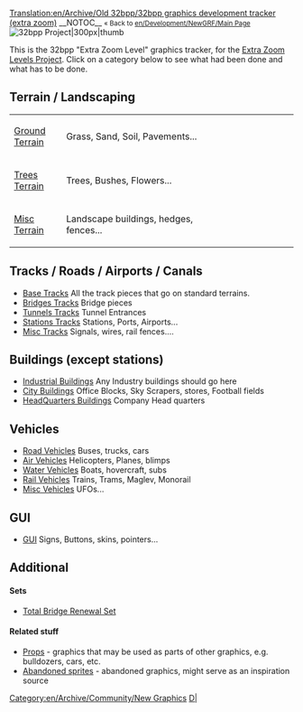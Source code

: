 [[Translation:en/Archive/Old 32bpp/32bpp graphics development tracker (extra zoom)]]
__NOTOC__
<small>« Back to [[en/Development/NewGRF/Main Page]]</small>  [[File:en/Archive/Old 32bpp/OpenTTD 32bpp.png|32bpp Project|300px|thumb]]


This is the 32bpp "Extra Zoom Level" graphics tracker, for the [[en/Community/NewGRF/Playing with 32 bpp graphics|Extra Zoom Levels Project]].
Click on a category below to see what had been done and what has to be done.


  



==Terrain / Landscaping==
{| style="background:#FFFFFF; text-align:left"
|width="100"|[[en/Archive/Old 32bpp/Ground Terrain (New Graphics)|Ground Terrain]] 
|width="400"|Grass, Sand, Soil, Pavements...
|width="300"|{{en/Archive/Old 32bpp/Progress bar 32bpp tracker|ground terrain|style=font-size:75%;}}
|-
|[[en/Archive/Old 32bpp/Trees Terrain (New Graphics)|Trees Terrain]]
|Trees, Bushes, Flowers...
|{{en/Archive/Old 32bpp/Progress bar 32bpp tracker|trees terrain|style=font-size:75%;}}
|-
|[[en/Archive/Old 32bpp/Misc Terrain (New Graphics)|Misc Terrain]]
|Landscape buildings, hedges, fences...
|{{en/Archive/Old 32bpp/Progress bar 32bpp tracker|misc terrain|style=font-size:75%;}}
|}

==Tracks / Roads / Airports / Canals==
* [[en/Archive/Old 32bpp/Base Tracks (New Graphics)|Base Tracks]] All the track pieces that go on standard terrains.
* [[en/Archive/Old 32bpp/Bridges Tracks (New Graphics)|Bridges Tracks]] Bridge pieces
* [[en/Archive/Old 32bpp/Tunnels Tracks (New Graphics)|Tunnels Tracks]] Tunnel Entrances
* [[en/Archive/Old 32bpp/Stations Tracks (New Graphics)|Stations Tracks]] Stations, Ports, Airports...
* [[en/Archive/Old 32bpp/Misc Tracks (New Graphics)|Misc Tracks]] Signals, wires, rail fences....

==Buildings (except stations)==
* [[en/Archive/Old 32bpp/Industrial Buildings (New Graphics)|Industrial Buildings]] Any Industry buildings should go here
* [[en/Archive/Old 32bpp/City Buildings (New Graphics)|City Buildings]] Office Blocks, Sky Scrapers, stores, Football fields
* [[en/Archive/Old 32bpp/HeadQuarters Buildings (New Graphics)|HeadQuarters Buildings]] Company Head quarters

==Vehicles==
* [[en/Archive/Old 32bpp/Road Vehicles (New Graphics)|Road Vehicles]] Buses, trucks, cars
* [[en/Archive/Old 32bpp/Air Vehicles (New Graphics)|Air Vehicles]] Helicopters, Planes, blimps
* [[en/Archive/Old 32bpp/Water Vehicles (New Graphics)|Water Vehicles]] Boats, hovercraft, subs
* [[en/Archive/Old 32bpp/Rail Vehicles (New Graphics)|Rail Vehicles]] Trains, Trams, Maglev, Monorail
* [[en/Archive/Old 32bpp/Misc Vehicles (New Graphics)|Misc Vehicles]] UFOs...

==GUI==
* [[en/Archive/Old 32bpp/GUI (New Graphics)|GUI]] Signs, Buttons, skins, pointers... <!-- No faces? -->


==Additional==
==== Sets ====
* [[en/Archive/Old 32bpp/32bpp graphics for Total Bridge Renewal Set|Total Bridge Renewal Set]]

====Related stuff====
* [[en/Archive/Old 32bpp/Props (New Graphics)|Props]] - graphics that may be used as parts of other graphics, e.g. bulldozers, cars, etc.
* [[en/Archive/Old 32bpp/32bpp abandoned buildings|Abandoned sprites]] - abandoned graphics, might serve as an inspiration source


{{en/Archive/Old 32bpp/Navbox Graphics Development}}

[[Category:en/Archive/Community/New Graphics]][[Category:en/Archive/Old 32bpp/32bpp Graphics Developer resources|D|]]